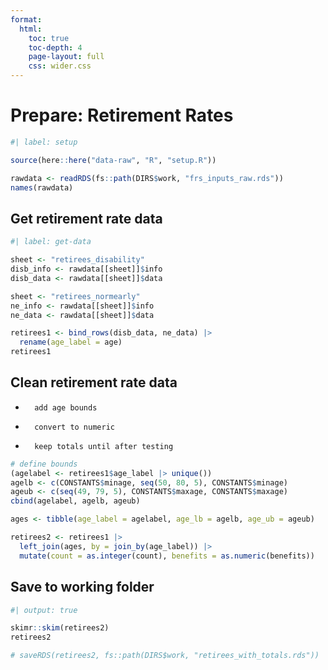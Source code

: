 ```yaml
---
format:
  html:
    toc: true
    toc-depth: 4
    page-layout: full
    css: wider.css
---    
```


# Prepare: Retirement Rates

```r
#| label: setup

source(here::here("data-raw", "R", "setup.R"))

rawdata <- readRDS(fs::path(DIRS$work, "frs_inputs_raw.rds"))
names(rawdata)

```

## Get retirement rate data

```r
#| label: get-data

sheet <- "retirees_disability"
disb_info <- rawdata[[sheet]]$info
disb_data <- rawdata[[sheet]]$data

sheet <- "retirees_normearly"
ne_info <- rawdata[[sheet]]$info
ne_data <- rawdata[[sheet]]$data

retirees1 <- bind_rows(disb_data, ne_data) |>
  rename(age_label = age)
retirees1

```


## Clean retirement rate data

-       add age bounds
-       convert to numeric
-       keep totals until after testing

```r

# define bounds
(agelabel <- retirees1$age_label |> unique())
agelb <- c(CONSTANTS$minage, seq(50, 80, 5), CONSTANTS$minage)
ageub <- c(seq(49, 79, 5), CONSTANTS$maxage, CONSTANTS$maxage)
cbind(agelabel, agelb, ageub)

ages <- tibble(age_label = agelabel, age_lb = agelb, age_ub = ageub)

retirees2 <- retirees1 |>
  left_join(ages, by = join_by(age_label)) |>
  mutate(count = as.integer(count), benefits = as.numeric(benefits))


```

## Save to working folder

```r
#| output: true

skimr::skim(retirees2)
retirees2

# saveRDS(retirees2, fs::path(DIRS$work, "retirees_with_totals.rds"))

```
